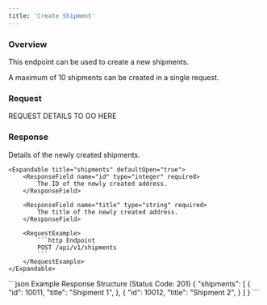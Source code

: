 ```yaml
---
title: 'Create Shipment'
---
```


### Overview

This endpoint can be used to create a new shipments.

A maximum of 10 shipments can be created in a single request.

### Request

REQUEST DETAILS TO GO HERE

### Response

<ResponseField name="shipments" type="array" required>
    Details of the newly created shipments.

    <Expandable title="shipments" defaultOpen="true">
        <ResponseField name="id" type="integer" required>
            The ID of the newly created address.
        </ResponseField>

        <ResponseField name="title" type="string" required>
            The title of the newly created address.
        </ResponseField>

        <RequestExample>
            ```http Endpoint
            POST /api/v1/shipments
            ```
        </RequestExample>
    </Expandable>
</ResponseField>

<ResponseExample>
    ```json Example Response Structure (Status Code: 201)
    {
        "shipments": [
            {
                "id": 10011,
                "title": "Shipment 1",
            },
            {
                "id": 10012,
                "title": "Shipment 2",
            }
        ]
    }
    ```
</ResponseExample>